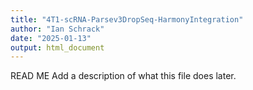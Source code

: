 ```yaml
---
title: "4T1-scRNA-Parsev3DropSeq-HarmonyIntegration"
author: "Ian Schrack"
date: "2025-01-13"
output: html_document
---
```


READ ME
Add a description of what this file does later. 


```r

```


